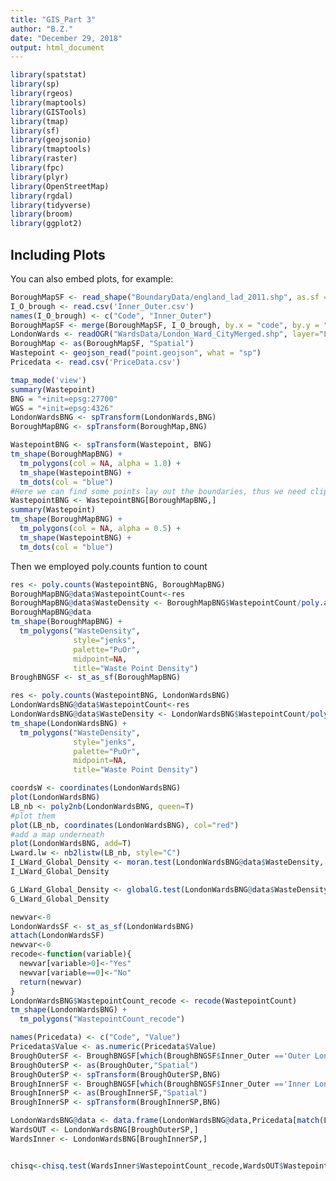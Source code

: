 ```yaml
---
title: "GIS_Part 3"
author: "B.Z."
date: "December 29, 2018"
output: html_document
---
```


```r
library(spatstat)
library(sp)
library(rgeos)
library(maptools)
library(GISTools)
library(tmap)
library(sf)
library(geojsonio)
library(tmaptools)
library(raster)
library(fpc)
library(plyr)
library(OpenStreetMap)
library(rgdal)
library(tidyverse)
library(broom)
library(ggplot2)
```

## Including Plots

You can also embed plots, for example:

```r

BoroughMapSF <- read_shape("BoundaryData/england_lad_2011.shp", as.sf = TRUE)
I_O_brough <- read.csv('Inner_Outer.csv')
names(I_O_brough) <- c("Code", "Inner_Outer")
BoroughMapSF <- merge(BoroughMapSF, I_O_brough, by.x = "code", by.y = "Code")
LondonWards <- readOGR("WardsData/London_Ward_CityMerged.shp", layer="London_Ward_CityMerged")
BoroughMap <- as(BoroughMapSF, "Spatial")
Wastepoint <- geojson_read("point.geojson", what = "sp")
Pricedata <- read.csv('PriceData.csv')
```



```r
tmap_mode('view')
summary(Wastepoint)
BNG = "+init=epsg:27700"
WGS = "+init=epsg:4326"
LondonWardsBNG <- spTransform(LondonWards,BNG)
BoroughMapBNG <- spTransform(BoroughMap,BNG)

WastepointBNG <- spTransform(Wastepoint, BNG)
tm_shape(BoroughMapBNG) +
  tm_polygons(col = NA, alpha = 1.0) +
  tm_shape(WastepointBNG) +
  tm_dots(col = "blue")
#Here we can find some points lay out the boundaries, thus we need clip the points to make all points are in boundary.
WastepointBNG <- WastepointBNG[BoroughMapBNG,]
summary(Wastepoint)
tm_shape(BoroughMapBNG) +
  tm_polygons(col = NA, alpha = 0.5) +
  tm_shape(WastepointBNG) +
  tm_dots(col = "blue")
```
Then we employed poly.counts funtion to count 

```r
res <- poly.counts(WastepointBNG, BoroughMapBNG)
BoroughMapBNG@data$WastepointCount<-res
BoroughMapBNG@data$WasteDensity <- BoroughMapBNG$WastepointCount/poly.areas(BoroughMapBNG)
BoroughMapBNG@data
tm_shape(BoroughMapBNG) +
  tm_polygons("WasteDensity",
              style="jenks",
              palette="PuOr",
              midpoint=NA,
              title="Waste Point Density")
BroughBNGSF <- st_as_sf(BoroughMapBNG)
```

```r

res <- poly.counts(WastepointBNG, LondonWardsBNG)
LondonWardsBNG@data$WastepointCount<-res
LondonWardsBNG@data$WasteDensity <- LondonWardsBNG$WastepointCount/poly.areas(LondonWardsBNG)
tm_shape(LondonWardsBNG) +
  tm_polygons("WasteDensity",
              style="jenks",
              palette="PuOr",
              midpoint=NA,
              title="Waste Point Density")
```

```r
coordsW <- coordinates(LondonWardsBNG)
plot(LondonWardsBNG)
LB_nb <- poly2nb(LondonWardsBNG, queen=T)
#plot them
plot(LB_nb, coordinates(LondonWardsBNG), col="red")
#add a map underneath
plot(LondonWardsBNG, add=T)
Lward.lw <- nb2listw(LB_nb, style="C")
I_LWard_Global_Density <- moran.test(LondonWardsBNG@data$WasteDensity, Lward.lw)
I_LWard_Global_Density

G_LWard_Global_Density <- globalG.test(LondonWardsBNG@data$WasteDensity, Lward.lw)
G_LWard_Global_Density
```


```r
newvar<-0
LondonWardsSF <- st_as_sf(LondonWardsBNG)
attach(LondonWardsSF)
newvar<-0
recode<-function(variable){
  newvar[variable>0]<-"Yes"
  newvar[variable==0]<-"No"
  return(newvar)
}
LondonWardsBNG$WastepointCount_recode <- recode(WastepointCount)
tm_shape(LondonWardsBNG) +
  tm_polygons("WastepointCount_recode")
```



```r

names(Pricedata) <- c("Code", "Value")
Pricedata$Value <- as.numeric(Pricedata$Value)
BroughOuterSF <- BroughBNGSF[which(BroughBNGSF$Inner_Outer =='Outer London'),]
BroughOuterSP <- as(BroughOuter,"Spatial")
BroughOuterSP <- spTransform(BroughOuterSP,BNG)
BroughInnerSF <- BroughBNGSF[which(BroughBNGSF$Inner_Outer =='Inner London'),]
BroughInnerSP <- as(BroughInnerSF,"Spatial")
BroughInnerSP <- spTransform(BroughInnerSP,BNG)

LondonWardsBNG@data <- data.frame(LondonWardsBNG@data,Pricedata[match(LondonWardsBNG@data[,"GSS_CODE"],Pricedata[,"Code"]),])
WardsOUT <- LondonWardsBNG[BroughOuterSP,]
WardsInner <- LondonWardsBNG[BroughInnerSP,]


chisq<-chisq.test(WardsInner$WastepointCount_recode,WardsOUT$WastepointCount_recode)


```